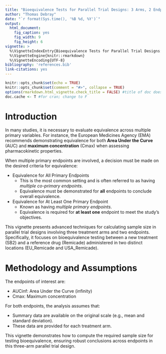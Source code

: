 ```yaml
---
title: "Bioequivalence Tests for Parallel Trial Designs: 3 Arms, 2 Endpoints"
author: "Thomas Debray"
date: "`r format(Sys.time(), '%B %d, %Y')`"
output: 
  html_document:
    fig_caption: yes
    fig_width: 9
    fig_height: 6
vignette: >
  %\VignetteIndexEntry{Bioequivalence Tests for Parallel Trial Designs: 3 Arms, 2 Endpoints}
  %\VignetteEngine{knitr::rmarkdown}
  %\VignetteEncoding{UTF-8}
bibliography: 'references.bib'
link-citations: yes
---
```


```r
knitr::opts_chunk$set(echo = TRUE)
knitr::opts_chunk$set(comment = "#>", collapse = TRUE)
options(rmarkdown.html_vignette.check_title = FALSE) #title of doc does not match vignette title
doc.cache <- T #for cran; change to F
```

# Introduction

In many studies, it is necessary to evaluate equivalence across multiple primary variables. For instance, the European Medicines Agency (EMA) recommends demonstrating equivalence for both **Area Under the Curve** (AUC) and **maximum concentration** (Cmax) when assessing pharmacokinetic properties.

When multiple primary endpoints are involved, a decision must be made on the desired criteria for equivalence:

* Equivalence for All Primary Endpoints
  * This is the most common setting and is often referred to as having *multiple co-primary endpoints*.
  * Equivalence must be demonstrated for **all** endpoints to conclude overall equivalence.
* Equivalence for At Least One Primary Endpoint
  * Known as having *multiple primary endpoints*.
  * Equivalence is required for **at least one** endpoint to meet the study's objectives.

This vignette presents advanced techniques for calculating sample size in parallel trial designs involving three treatment arms and two endpoints. Specifically, it focuses on bioequivalence testing between a new treatment (SB2) and a reference drug (Remicade) administered in two distinct locations (EU_Remicade and USA_Remicade).

# Methodology and Assumptions

The endpoints of interest are:

* AUCinf: Area Under the Curve (infinity)
* Cmax: Maximum concentration

For both endpoints, the analysis assumes that:

* Summary data are available on the original scale (e.g., mean and standard deviation).
* These data are provided for each treatment arm.

This vignette demonstrates how to compute the required sample size for testing bioequivalence, ensuring robust conclusions across endpoints in this three-arm parallel trial design.

